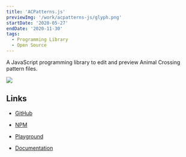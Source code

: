 ```yaml
---
title: 'ACPatterns.js'
previewImg: '/work/acpatterns-js/glyph.png'
startDate: '2020-05-27'
endDate: '2020-11-30'
tags:
  - Programming Library
  - Open Source
---
```


A JavaScript programming library to edit and preview Animal Crossing pattern files.

<img src={previewImg} />

## Links

- [GitHub](https://github.com/DamSenViet/acpatterns-js)

- [NPM](https://www.npmjs.com/package/@damsenviet/acpatterns)

- [Playground](https://damsenviet.github.io/acpatterns-js/playground/)

- [Documentation](https://damsenviet.github.io/acpatterns-js/)
